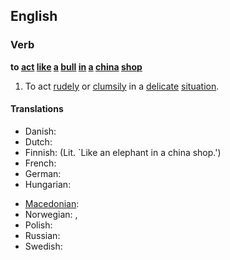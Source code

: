 ==English==

{{rfd}}

===Verb===
'''to [[act]] [[like]] [[a]] [[bull]] [[in]] [[a]] [[china]] [[shop]]'''

# {{idiom}} To act [[rudely]] or [[clumsily]] in a [[delicate]] [[situation]].

====Translations====
{{trans-top|To act rudely or ''clumsily'' in a delicate situation}}
* Danish: {{t|da|som en elefant i en glasbutik}}
* Dutch: {{t|nl|als een olifant in een porseleinkast}}
* Finnish: {{t|fi|kuin norsu posliinikaupassa}} (Lit. `Like an elephant in a china shop.')
* French: {{t+|fr|comme un éléphant dans un magasin de porcelaine}}
* German: {{t|de|sich wie ein Elefant im Porzellanladen verhalten}}
* Hungarian: {{t-|hu|mint elefánt a porcelánüzletben}}
{{trans-mid}}
* [[Macedonian]]: {{t-|mk|се однесува како слон во стакларница|xs=Macedonian}}
* Norwegian: {{t-|no|som en elefant i en glassbutikk}}, {{t-|no|som en elefant i et glassmagasin}}
* Polish: {{t|pl|poruszać się jak słoń w składzie porcelany}}
* Russian: {{t-|ru|вести себя, как слон в посудной лавке|sc=Cyrl}}
* Swedish: {{t|sv|smidig som en elefant i en porslinsbutik}}
{{trans-bottom}}
